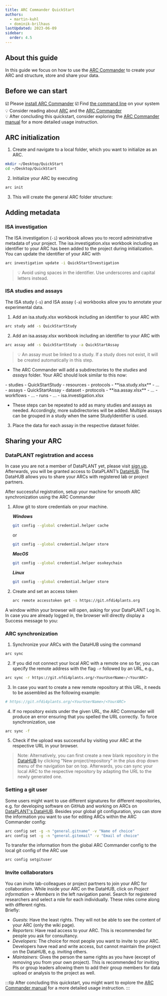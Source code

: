 ```yaml
---
title: ARC Commander QuickStart
authors:
  - martin-kuhl
  - dominik-brilhaus
lastUpdated: 2023-06-09
sidebar:
  order: 4.5
---
```



## About this guide

In this guide we focus on how to use the [ARC Commander][def] to create your ARC and structure, store and share your data.

## Before we can start

☑️ Please [install ARC Commander](/nfdi4plants.knowledgebase/arc-commander/setup/installation)
☑️ Find <a href="/nfdi4plants.knowledgebase/arc-commander/tutorial-command-line" target="_blank">the command line</a> on your system  
💡 Consider reading about [ARC](/nfdi4plants.knowledgebase/core-concepts/arc) and the [ARC Commander][def]  
💡 After concluding this quickstart, consider exploring the [ARC Commander manual][def] for a more detailed usage instruction.

## ARC initialization

1. Create and navigate to a local folder, which you want to initialize as an ARC.

```bash
mkdir ~/Desktop/QuickStart
cd ~/Desktop/QuickStart
```

2. Initialize your ARC by executing

```bash
arc init
```

3. This will create the general ARC folder structure:

<NewARC />


## Adding metadata

### ISA investigation

The ISA investigation (`-i`) workbook allows you to record administrative metadata of your project.
The isa.investigation.xlsx workbook including an identifier to your ARC has been added to the project during initialization.
You can update the identifier of your ARC with

```bash
arc investigation update -i QuickStartInvestigation
```
> 💡 Avoid using spaces in the identifier. Use underscores and capital letters instead.

### ISA studies and assays

The ISA study (`-s`) and ISA assay (`-a`) workbooks allow you to annotate your experimental data.

1. Add an isa.study.xlsx workbook including an identifier to your ARC with

```bash
arc study add -s QuickStartStudy
```
  
2. Add an isa.assay.xlsx workbook including an identifier to your ARC with

```bash
arc assay add -s QuickStartStudy -a QuickStartAssay
```

> 💡 An assay must be linked to a study. If a study does not exist, it will be created automatically in this step.

- The ARC Commander will add a subdirectories to the *studies* and *assays* folder. Your ARC should
    look similar to this now:  


<FileTree>
- studies
  - QuickStartStudy
    - resources
    - protocols
    - **isa.study.xlsx**
  - ...
- assays
  - QuickStartAssay
    - dataset
    - protocols
    - **isa.assay.xlsx**
  - ...
- workflows
  - ...
- runs
  - ...
- isa.investigation.xlsx
</FileTree>

- These steps can be repeated to add as many studies and assays as needed. Accordingly, more subdirectories will be added. Multiple assays can be grouped in a study when the same StudyIdentifier is used.

3. Place the data for each assay in the respective dataset folder.

<div style="page-break-after: always;"></div>

## Sharing your ARC

### DataPLANT registration and access

In case you are not a member of DataPLANT yet, please visit [sign up](<https://register.nfdi4plants.org>). Afterwards, you will be granted access to DataPLANT’s [DataHUB](<https://git.nfdi4plants.org>). The DataHUB allows you to share your ARCs with registered lab or project partners.

After successful registration, setup your machine for smooth ARC synchronization using the ARC Commander

1. Allow git to store credentials on your machine.

    ***Windows***  
    ```bash
    git config --global credential.helper cache
    ```

    or  
    ```bash
    git config --global credential.helper store
    ```

    ***MacOS***  
    ```bash
    git config --global credential.helper osxkeychain
    ```

    ***Linux***  
    ```bash
    git config --global credential.helper store
    ```

2. Create and set an access token
    ```bash
    arc remote accesstoken get -s https://git.nfdi4plants.org
    ```

A window within your browser will open, asking for your DataPLANT Log In. In case you are already logged in, the browser will directly display a Success message to you:

### ARC synchronization

1. Synchronize your ARCs with the DataHUB using the command

```bash
arc sync 
```

2. If you did not connect your local ARC with a remote one so far, you can specify the remote address with the flag `-r` followed by an URL, e.g.,

```bash
arc sync -r https://git.nfdi4plants.org/<YourUserName>/<YourARC>
```

3. In case you want to create a new remote repository at this URL, it needs to be assembled as the following example: 
```bash
# https://git.nfdi4plants.org/<YourUserName>/<YourARC>
```

4. If no repository exists under the given URL, the ARC Commander will produce an error ensuring that you spelled the URL correctly. To force synchronization, use 

```bash
arc sync -f
```

5. Check if the upload was successful by visiting your ARC at the respective URL in your browser.

>Note: Alternatively, you can first create a new blank repository in the [DataHUB](https://git.nfdi4plants.org) by clicking "New project/repository" in the plus drop down menu of the navigation bar on top. Afterwards, you can sync your local ARC to the respective repository by adapting the URL to the newly generated one. 

### Setting a git user

Some users might want to use different signatures for different repositories, e.g. for developing software on GitHub and working on ARCs on [DataPLANT's DataHUB](https://git.nfdi4plants.org). Besides your global git configuration, you can store the information you want to use for editing ARCs within the ARC Commander config:

```bash
arc config set -g -n "general.gitname" -v "Name of choice"
arc config set -g -n "general.gitemail" -v "Email of choice"
```
To transfer the information from the global ARC Commander config to the local git config of the ARC use

```bash
arc config setgituser
```

### Invite collaborators

You can invite lab-colleagues or project partners to join your ARC for collaboration. While inside your ARC on the DataHUB, click on *Project information -\> Members* in the left navigation panel. Search for registered researchers and select a role for each individually. These roles come along with different rights.  
Briefly:

- *Guests:* Have the least rights. They will not be able to see the content of your ARC (only the wiki page).
- *Reporters*: Have read access to your ARC. This is recommended for people you ask for consultancy.
- *Developers:* The choice for most people you want to invite to your ARC. Developers have read and write access, but cannot maintain the project on the DataHUB, e.g. inviting others.  
- *Maintainers:* Gives the person the same rights as you have (except of removing you from your own project). This is recommended for inviting PIs or group leaders allowing them to add their group members for data upload or analysis to the project as well.


:::tip
After concluding this quickstart, you might want to explore the [ARC Commander manual][def] for a more detailed usage instruction.
:::

[def]: /nfdi4plants.knowledgebase/arc-commander